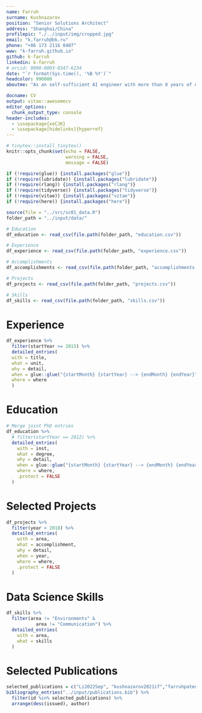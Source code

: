 ```yaml
---
name: Farruh
surname: Kushnazarov
position: "Senior Solutions Architect"
address: "Shanghai/China"
profilepic: "./../input/img/cropped.jpg"
email: "k.farruh@bk.ru"
phone: "+86 173 2116 0407"
www: "k-farruh.github.io"
github: k-farruh
linkedin: k-farruh
# orcid: 0000-0003-0347-6234
date: "`r format(Sys.time(), '%B %Y')`"
headcolor: 990000
aboutme: "As an self-sufficient AI engineer with more than 8 years of experience, I proficiently execute data-driven solutions to enhance efficiency and accuracy. My passion for software, databases, and AI drives me to deliver cutting-edge solutions."

docname: CV
output: vitae::awesomecv
editor_options: 
  chunk_output_type: console
header-includes:
  - \usepackage{xeCJK}
  - \usepackage[hidelinks]{hyperref}
---
```


```r
# tinytex::install_tinytex()
knitr::opts_chunk$set(echo = FALSE,
                      warning = FALSE,
                      message = FALSE)

if (!require(glue)) {install.packages("glue")}
if (!require(lubridate)) {install.packages("lubridate")}
if (!require(rlang)) {install.packages("rlang")}
if (!require(tidyverse)) {install.packages("tidyverse")}
if (!require(vitae)) {install.packages("vitae")}
if (!require(here)) {install.packages("here")}
```

```r
source(file = "../src/sc01_data.R")
folder_path = "../input/data/"

# Education
df_education <- read_csv(file.path(folder_path, "education.csv"))

# Experience
df_experience <- read_csv(file.path(folder_path, "experience.csv"))

# Accomplishments
df_accomplishments <- read_csv(file.path(folder_path, "accomplishments.csv"))

# Projects
df_projects <- read_csv(file.path(folder_path, "projects.csv"))

# Skills
df_skills <- read_csv(file.path(folder_path, "skills.csv"))
```

# Experience
```r
df_experience %>% 
  filter(startYear >= 2015) %>%
  detailed_entries(
  with = title,
  what = unit,
  why = detail,
  when = glue::glue("{startMonth} {startYear} --> {endMonth} {endYear}",.na = ""),
  where = where
  )

```

# Education
```r
# Merge joint PhD entries
df_education %>%
  # filter(startYear == 2012) %>%
  detailed_entries(
    with = inst,
    what = degree,
    why = detail,
    when = glue::glue("{startMonth} {startYear} --> {endMonth} {endYear}",.na = ""),
    where = where,
    .protect = FALSE
  )
```

# Selected Projects
```r
df_projects %>%
  filter(year > 2018) %>%
  detailed_entries(
    with = area,
    what = accomplishment,
    why = detail,
    when = year,
    where = where,
    .protect = FALSE
  )
```

<!-- \pagebreak -->

# Data Science Skills
```r
df_skills %>%
  filter(area != "Environments" &
           area != "Communication") %>% 
  detailed_entries(
    with = area,
    what = skills
  )
```

# Selected Publications
```r

selected_publications = c("Li2022Sep", "kushnazarov2021if","farruhpatent2015", "Farruh2019DataSC") #, "kushnazarov2020consumer")
bibliography_entries("../input/publications.bib") %>%
  filter(id %in% selected_publications) %>%
  arrange(desc(issued), author)
```

<!-- # Selected Accomplishments -->
<!-- ```{r accomplishments} -->
<!-- df_accomplishments %>% -->
<!--   filter(detail == 'IBM Data Science' | -->
<!--          detail == 'Data Science - effective use of data' | -->
<!--          detail == "Certificate of knowledge of ABB technology I-III") %>% -->
<!--   arrange(desc(year)) %>%  -->
<!--   brief_entries( -->
<!--     when = year -->
<!--     , what = detail -->
<!--     , with = area -->
<!--     # , when = year -->
<!--     # , where = where, -->
<!--     , .protect = FALSE -->
<!--   ) -->
<!-- ``` -->

